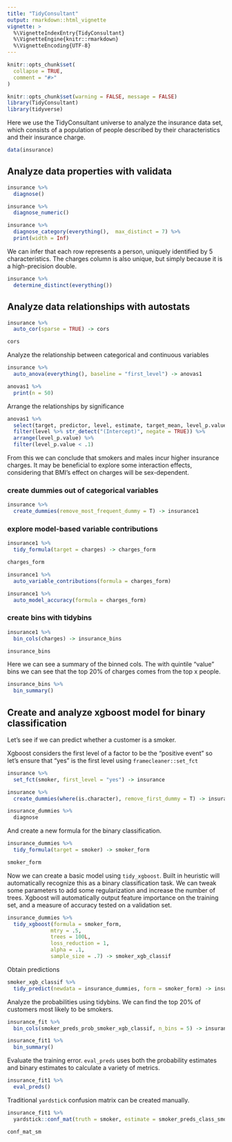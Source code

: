 ```yaml
---
title: "TidyConsultant"
output: rmarkdown::html_vignette
vignette: >
  %\VignetteIndexEntry{TidyConsultant}
  %\VignetteEngine{knitr::rmarkdown}
  %\VignetteEncoding{UTF-8}
---
```


```r
knitr::opts_chunk$set(
  collapse = TRUE,
  comment = "#>"
)
```

```r
knitr::opts_chunk$set(warning = FALSE, message = FALSE)
library(TidyConsultant)
library(tidyverse)
```

Here we use the TidyConsultant universe to analyze the insurance data set, which consists of a population of people described by their characteristics and their insurance charge. 

```r
data(insurance)
```
## Analyze data properties with validata

```r
insurance %>% 
  diagnose()
```


```r
insurance %>% 
  diagnose_numeric()
```

```r
insurance %>% 
  diagnose_category(everything(),  max_distinct = 7) %>% 
  print(width = Inf)
```

We can infer that each row represents a person, uniquely identified by 5 characteristics. The charges column is also unique, but simply because it is a high-precision double.

```r
insurance %>% 
  determine_distinct(everything())
```

## Analyze data relationships with autostats

```r
insurance %>% 
  auto_cor(sparse = TRUE) -> cors

cors
```

Analyze the relationship between categorical and continuous variables
```r
insurance %>% 
  auto_anova(everything(), baseline = "first_level") -> anovas1

anovas1 %>% 
  print(n = 50)
```

Arrange the relationships by significance

```r
anovas1 %>% 
  select(target, predictor, level, estimate, target_mean, level_p.value, level_significance) %>% 
  filter(level %>% str_detect("(Intercept)", negate = TRUE)) %>% 
  arrange(level_p.value) %>% 
  filter(level_p.value < .1)
```

From this we can conclude that smokers and males incur higher insurance charges. It may be beneficial to explore some interaction effects, considering that BMI's effect on charges will be sex-dependent. 

### create dummies out of categorical variables

```r
insurance %>% 
  create_dummies(remove_most_frequent_dummy = T) -> insurance1
```


### explore model-based variable contributions

```r
insurance1 %>% 
  tidy_formula(target = charges) -> charges_form

charges_form
```

```r
insurance1 %>% 
  auto_variable_contributions(formula = charges_form)
```

```r
insurance1 %>% 
  auto_model_accuracy(formula = charges_form)
```

### create bins with tidybins

```r
insurance1 %>% 
  bin_cols(charges) -> insurance_bins

insurance_bins
```

Here we can see a summary of the binned cols. The with quintile "value" bins we can see that the top 20% of charges comes from the top x people. 

```r
insurance_bins %>% 
  bin_summary()
```

## Create and analyze xgboost model for binary classification

Let's see if we can predict whether a customer is a smoker.

Xgboost considers the first level of a factor to be the "positive event" so 
let's ensure that "yes" is the first level using `framecleaner::set_fct`

```r
insurance %>% 
  set_fct(smoker, first_level = "yes") -> insurance

insurance %>% 
  create_dummies(where(is.character), remove_first_dummy = T) -> insurance_dummies

insurance_dummies %>% 
  diagnose

```

And create a new formula for the binary classification.

```r
insurance_dummies %>% 
  tidy_formula(target = smoker) -> smoker_form

smoker_form
```

Now we can create a basic model using `tidy_xgboost`. Built in heuristic will automatically recognize this as a binary classification task. We can tweak some parameters to add some regularization and increase the number of trees. Xgboost will automatically output feature importance on the training set, and a measure of accuracy tested on a validation set. 

```r
insurance_dummies %>% 
  tidy_xgboost(formula = smoker_form, 
              mtry = .5,
              trees = 100L,
              loss_reduction = 1,
              alpha = .1,
              sample_size = .7) -> smoker_xgb_classif


```



Obtain predictions

```r
smoker_xgb_classif %>% 
  tidy_predict(newdata = insurance_dummies, form = smoker_form) -> insurance_fit
```



Analyze the probabilities using tidybins. We can find the top 20% of customers most likely to be smokers. 

```r
insurance_fit %>% 
  bin_cols(smoker_preds_prob_smoker_xgb_classif, n_bins = 5) -> insurance_fit1

insurance_fit1 %>% 
  bin_summary()
```


Evaluate the training error. `eval_preds` uses both the probability estimates and binary estimates to calculate a variety of metrics. 

```r
insurance_fit1 %>% 
  eval_preds()
```
Traditional `yardstick` confusion matrix can be created manually. 

```r
insurance_fit1 %>% 
  yardstick::conf_mat(truth = smoker, estimate = smoker_preds_class_smoker_xgb_classif) -> conf_mat_sm

conf_mat_sm
```




